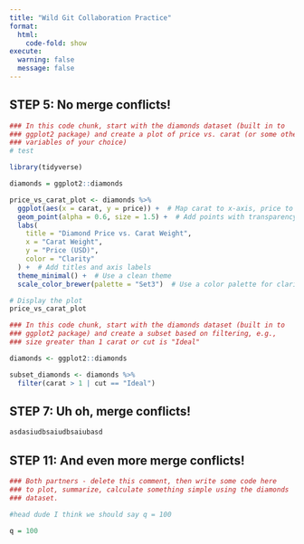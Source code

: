 ```yaml
---
title: "Wild Git Collaboration Practice"
format: 
  html:
    code-fold: show
execute: 
  warning: false
  message: false
---
```



## STEP 5: No merge conflicts!

```r
### In this code chunk, start with the diamonds dataset (built in to
### ggplot2 package) and create a plot of price vs. carat (or some other
### variables of your choice)
# test

library(tidyverse)

diamonds = ggplot2::diamonds 

price_vs_carat_plot <- diamonds %>%
  ggplot(aes(x = carat, y = price)) +  # Map carat to x-axis, price to y-axis, and clarity to color
  geom_point(alpha = 0.6, size = 1.5) +  # Add points with transparency and size adjustment
  labs(
    title = "Diamond Price vs. Carat Weight",
    x = "Carat Weight",
    y = "Price (USD)",
    color = "Clarity"
  ) +  # Add titles and axis labels
  theme_minimal() +  # Use a clean theme
  scale_color_brewer(palette = "Set3")  # Use a color palette for clarity levels

# Display the plot
price_vs_carat_plot


```

```r
### In this code chunk, start with the diamonds dataset (built in to
### ggplot2 package) and create a subset based on filtering, e.g., 
### size greater than 1 carat or cut is "Ideal"

diamonds <- ggplot2::diamonds

subset_diamonds <- diamonds %>%
  filter(carat > 1 | cut == "Ideal")

```

## STEP 7: Uh oh, merge conflicts!

```r

asdasiudbsaiudbsaiubasd

```

## STEP 11: And even more merge conflicts!

```r
### Both partners - delete this comment, then write some code here
### to plot, summarize, calculate something simple using the diamonds
### dataset.

#head dude I think we should say q = 100

q = 100

```

